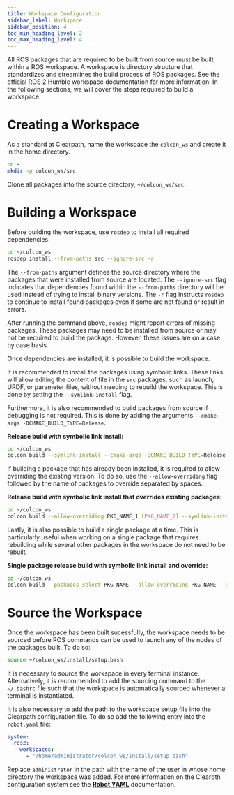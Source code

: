 ```yaml
---
title: Workspace Configuration
sidebar_label: Workspace
sidebar_position: 4
toc_min_heading_level: 2
toc_max_heading_level: 4
---
```


All ROS packages that are required to be built from source must be built within a ROS workspace. A workspace is directory structure that standardizes and streamlines the build process of ROS packages. See the official ROS 2 Humble workspace documentation for more information. In the following sections, we will cover the steps required to build a workspace.

# Creating a Workspace

As a standard at Clearpath, name the workspace the `colcon_ws` and create it in the home directory.

```bash
cd ~
mkdir -p colcon_ws/src
```

Clone all packages into the source directory, `~/colcon_ws/src`.

# Building a Workspace

Before building the workspace, use `rosdep` to install all required dependencies.

```bash
cd ~/colcon_ws
rosdep install --from-paths src --ignore-src -r
```

The `--from-paths` argument defines the source directory where the packages that were installed from source are located.
The `--ignore-src` flag indicates that dependencies found within the `--from-paths` directory will be used instead of trying to install binary versions.
The `-r` flag instructs `rosdep` to continue to install found packages even if some are not found or result in errors.

After running the command above, `rosdep` might report errors of missing packages. These packages may need to be installed from source or may not be required to build the package. However, these issues are on a case by case basis.

Once dependencies are installed, it is possible to build the workspace.

It is recommended to install the packages using symbolic links. These links will allow editing the content of file in the `src` packages, such as launch, URDF, or parameter files, without needing to rebuild the workspace. This is done by setting the `--symlink-install` flag.

Furthermore, it is also recommended to build packages from source if debugging is not required. This is done by adding the arguments `--cmake-args -DCMAKE_BUILD_TYPE=Release`.

**Release build with symbolic link install:**

```bash
cd ~/colcon_ws
colcon build --symlink-install --cmake-args -DCMAKE_BUILD_TYPE=Release
```

If building a package that has already been installed, it is required to allow overriding the existing version. To do so, use the `--allow-overriding` flag followed by the name of packages to override separated by spaces.

**Release build with symbolic link install that overrides existing packages:**

```bash
cd ~/colcon_ws
colcon build --allow-overriding PKG_NAME_1 [PKG_NAME_2] --symlink-install --cmake-args -DCMAKE_BUILD_TYPE=Release
```

Lastly, it is also possible to build a single package at a time. This is particularly useful when working on a single package that requires rebuilding while several other packages in the workspace do not need to be rebuilt.

**Single package release build with symbolic link install and override:**

```bash
cd ~/colcon_ws
colcon build --packages-select PKG_NAME --allow-overriding PKG_NAME --symlink-install --cmake-args -DCMAKE_BUILD_TYPE=Release
```

# Source the Workspace

Once the workspace has been built sucessfully, the workspace needs to be sourced before ROS commands can be used to launch any of the nodes of the packages built. To do so:

```bash
source ~/colcon_ws/install/setup.bash
```

It is necessary to source the workspace in every terminal instance. Alternatively, it is recommended to add the sourcing command to the `~/.bashrc` file such that the workspace is automatically sourced whenever a terminal is instantiated.

It is also necessary to add the path to the workspace setup file into the Clearpath configuration file. To do so add the following entry into the `robot.yaml` file:

```yaml
system:
  ros2:
    workspaces:
      - "/home/administrator/colcon_ws/install/setup.bash"
```

Replace `administrator` in the path with the name of the user in whose home directory the workspace was added. For more information on the Clearpth configuration system see the [**Robot YAML**](./yaml/system.mdx) documentation.
